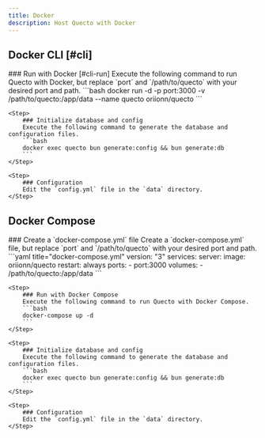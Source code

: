 ```yaml
---
title: Docker
description: Host Quecto with Docker
---
```




## Docker CLI [#cli]

<Steps>
    <Step>
        ### Run with Docker [#cli-run]
        Execute the following command to run Quecto with Docker, but replace `port` and `/path/to/quecto` with your desired port and path.
        ```bash
        docker run -d -p port:3000 -v /path/to/quecto:/app/data --name quecto oriionn/quecto
        ```
    </Step>

    <Step>
        ### Initialize database and config
        Execute the following command to generate the database and configuration files.
        ```bash
        docker exec quecto bun generate:config && bun generate:db
        ```
    </Step>

    <Step>
        ### Configuration
        Edit the `config.yml` file in the `data` directory.
    </Step>
</Steps>



## Docker Compose

<Steps>
    <Step>
        ### Create a `docker-compose.yml` file
        Create a `docker-compose.yml` file, but replace `port` and `/path/to/quecto` with your desired port and path.
        ```yaml title="docker-compose.yml"
        version: "3"
        services:
          server:
            image: oriionn/quecto
            restart: always
            ports:
              - port:3000
            volumes:
              - /path/to/quecto:/app/data
        ```
    </Step>

    <Step>
        ### Run with Docker Compose
        Execute the following command to run Quecto with Docker Compose.
        ```bash
        docker-compose up -d
        ```
    </Step>

    <Step>
        ### Initialize database and config
        Execute the following command to generate the database and configuration files.
        ```bash
        docker exec quecto bun generate:config && bun generate:db
        ```
    </Step>

    <Step>
        ### Configuration
        Edit the `config.yml` file in the `data` directory.
    </Step>

</Steps>
